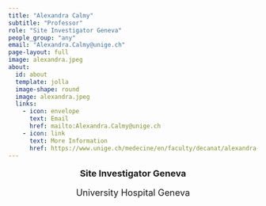 ```yaml
---
title: "Alexandra Calmy"
subtitle: "Professor"
role: "Site Investigator Geneva"
people_group: "any"
email: "Alexandra.Calmy@unige.ch"
page-layout: full
image: alexandra.jpeg
about: 
  id: about
  template: jolla
  image-shape: round
  image: alexandra.jpeg
  links:
    - icon: envelope
      text: Email
      href: mailto:Alexandra.Calmy@unige.ch
    - icon: link
      text: More Information
      href: https://www.unige.ch/medecine/en/faculty/decanat/alexandra-calmy1
---
```


<div style="text-align: center;">
  <p style="font-size: 18px; font-weight: bold;">Site Investigator Geneva</p>
  <p style="font-size: 18px;">University Hospital Geneva</p>
</div>